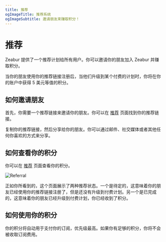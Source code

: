 ```yaml
---
title: 推荐
ogImageTitle: 推荐系统
ogImageSubtitle: 邀请朋友来赚取积分！
---
```


# 推荐

Zeabur 提供了一个推荐计划给所有用户。你可以邀请你的朋友加入 Zeabur 并赚取积分。

当你的朋友使用你的推荐链接注册后，当他们升级到某个付费的计划时，你将在你的账户中获得 5 美元等值的积分。

## 如何邀请朋友

首先，你需要一个推荐链接来邀请你的朋友。你可以在 [推荐](https://dash.zeabur.com/account/referral) 页面找到你的推荐链接。

复制你的推荐链接，然后分享给你的朋友。你可以通过邮件、社交媒体或者其他任何你喜欢的方式来分享。

## 如何查看你的积分

你可以在 [推荐](https://dash.zeabur.com/account/referral) 页面查看你的积分。

![Referral](/referral/referral.png)

正如你所看到的，这个页面展示了两种推荐状态。一个是待定的，这意味着你的朋友已经使用你的推荐链接注册了，但是还没有升级到付费计划。另一个是已完成的，这意味着你的朋友已经升级到付费计划，你已经收到了积分。

## 如何使用你的积分

你的积分将自动用于支付你的订阅，优先级最高。如果你有足够的积分，你将不会被收取订阅费用。
